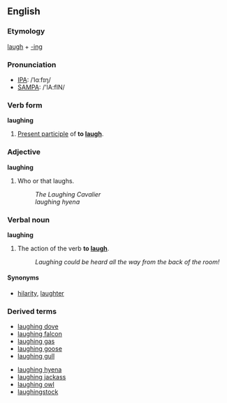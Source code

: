 ==English==
===Etymology===
[[laugh]] + [[-ing]]

===Pronunciation===
*[[IPA]]: /ˈlɑːfɪŋ/
*[[SAMPA]]: /'lA:fIN/

===Verb form===
'''laughing'''

#[[Present participle]] of '''to [[laugh]]'''.

===Adjective===
'''laughing'''

#Who or that laughs.
#:''The Laughing Cavalier''
#:''laughing hyena''

===Verbal noun===
'''laughing'''

#The action of the verb '''to [[laugh]]'''.
#:''Laughing could be heard all the way from the back of the room!''

====Synonyms====
*[[hilarity]], [[laughter]]

===Derived terms===
{{top}}
*[[laughing dove]]
*[[laughing falcon]]
*[[laughing gas]]
*[[laughing goose]]
*[[laughing gull]]
{{mid}}
*[[laughing hyena]]
*[[laughing jackass]]
*[[laughing owl]]
*[[laughingstock]]
{{bottom}}